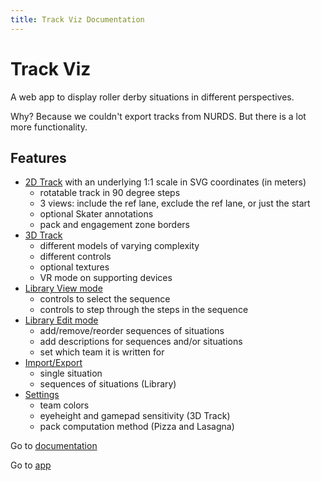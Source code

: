 ```yaml
---
title: Track Viz Documentation
---
```


# Track Viz

A web app to display roller derby situations in different perspectives.

Why? Because we couldn't export tracks from NURDS. But there is a lot more functionality.

## Features

- [2D Track](docs/2d-track) with an underlying 1:1 scale in SVG coordinates (in meters)
  - rotatable track in 90 degree steps
  - 3 views: include the ref lane, exclude the ref lane, or just the start
  - optional Skater annotations
  - pack and engagement zone borders
- [3D Track](docs/3d-track)
  - different models of varying complexity
  - different controls <experimental />
  - optional textures
  - VR mode on supporting devices <experimental />
- [Library View mode](docs/library-view-mode)
  - controls to select the sequence
  - controls to step through the steps in the sequence
- [Library Edit mode](docs/library-edit-mode)
  - add/remove/reorder sequences of situations
  - add descriptions for sequences and/or situations
  - set which team it is written for
- [Import/Export](docs/import-export)
  - single situation
  - sequences of situations (Library)
- [Settings](docs/settings)
  - team colors
  - eyeheight and gamepad sensitivity (3D Track) <experimental />
  - pack computation method (Pizza and Lasagna)

Go to [documentation](docs/2d-track)

Go to [app](https://trackviz.netlify.com)
